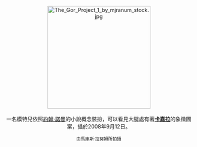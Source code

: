 <center>
[[File:The_Gor_Project_1_by_mjranum_stock.jpg|275px]]
<br><br>
一名模特兒依照[[約翰·諾曼|約翰·諾曼]]的小說概念裝扮，可以看見大腿處有著'''[[卡嘉拉|卡嘉拉]]'''的象徵圖案，攝於2008年9月12日。
<p>
<small>由馬庫斯·拉努姆所拍攝</small>
</center>